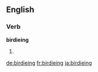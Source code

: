 ==English==

===Verb===
'''birdieing'''

# {{present participle of|birdie}}

[[de:birdieing]]
[[fr:birdieing]]
[[ja:birdieing]]